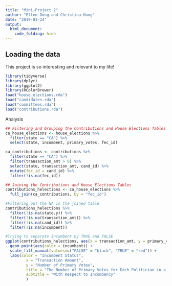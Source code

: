 ```yaml
---
title: "Mini-Project 2"
author: "Ellen Dong and Christina Hung"
date: "2019-03-24"
output: 
  html_document:
    code_folding: hide
---
```



## Loading the data

This project is so interesting and relevant to my life!  



```r
library(tidyverse)
library(dplyr)
library(ggplot2)
library(RColorBrewer)
load("house_elections.rda")
load("candidates.rda")
load("committees.rda")
load("contributions.rda")
```

Analysis

```r
## Filtering and Grouping the Contributions and House Elections Tables
ca_house_elections <- house_elections %>%
  filter(state == "CA") %>%
  select(state, incumbent, primary_votes, fec_id)

ca_contributions <- contributions %>%
  filter(state == "CA") %>%
  filter(transaction_amt > 0) %>%
  select(state, transaction_amt, cand_id) %>%
  mutate(fec_id = cand_id) %>%
  filter(!is.na(fec_id))


```

```r
## Joining the Contributions and House Elections Tables
contributions_helections <- ca_house_elections %>% 
  full_join(ca_contributions, by = "fec_id")

#Filtering out the NA in the joined table 
contributions_helections %>%
  filter(!is.na(state.y)) %>%
  filter(!is.na(transaction_amt)) %>%
  filter(!is.na(cand_id)) %>%
  filter(!is.na(incumbent))

```


```r
#Trying to separate incumbent by TRUE and FALSE
ggplot(contributions_helections, aes(x = transaction_amt, y = primary_votes)) + 
  geom_point(aes(color = incumbent)) + 
  scale_fill_manual(values=c("FALSE" = "black", "TRUE" = "red")) + 
  labs(color = "Incumbent Status", 
         x = "Transaction Amount", 
         y = "Number of Primary Votes", 
         title = "The Number of Primary Votes for Each Politician in a Certain District in CA", 
         subtitle = "With Respect to Incumbency"
         )
```
